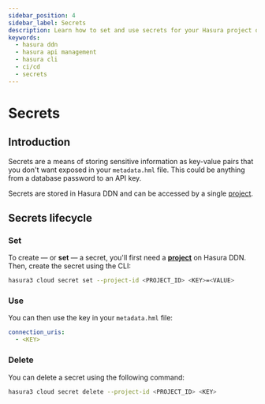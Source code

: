 ```yaml
---
sidebar_position: 4
sidebar_label: Secrets
description: Learn how to set and use secrets for your Hasura project on Hasura DDN.
keywords:
  - hasura ddn
  - hasura api management
  - hasura cli
  - ci/cd
  - secrets
---
```


# Secrets

## Introduction

Secrets are a means of storing sensitive information as key-value pairs that you don't want exposed in your
`metadata.hml` file. This could be anything from a database password to an API key.

Secrets are stored in Hasura DDN and can be accessed by a single [project](/ci-cd/projects.mdx).

## Secrets lifecycle

### Set

To create — or **set** — a secret, you'll first need a [**project**](/ci-cd/projects.mdx) on Hasura DDN. Then, create
the secret using the CLI:

```bash
hasura3 cloud secret set --project-id <PROJECT_ID> <KEY>=<VALUE>
```

### Use

You can then use the key in your `metadata.hml` file:

```yaml
connection_uris:
  - <KEY>
```

### Delete

You can delete a secret using the following command:

```bash
hasura3 cloud secret delete --project-id <PROJECT_ID> <KEY>
```
